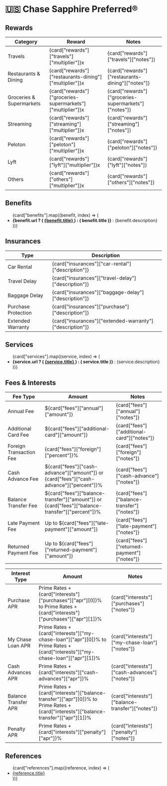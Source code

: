 # 🇺🇸 Chase Sapphire Preferred®



## Rewards

| Category                 | Reward                                                     | Notes                                                |
| ------------------------ | ---------------------------------------------------------- | ---------------------------------------------------- |
| Travels                  | {card["rewards"]["travels"]["multiplier"]}x                | {card["rewards"]["travels"]["notes"]}                |
| Restaurants & Dining     | {card["rewards"]["restaurants-dining"]["multiplier"]}x     | {card["rewards"]["restaurants-dining"]["notes"]}     |
| Groceries & Supermarkets | {card["rewards"]["groceries-supermarkets"]["multiplier"]}x | {card["rewards"]["groceries-supermarkets"]["notes"]} |
| Streaming                | {card["rewards"]["streaming"]["multiplier"]}x              | {card["rewards"]["streaming"]["notes"]}              |
| Peloton                  | {card["rewards"]["peloton"]["multiplier"]}x                | {card["rewards"]["peloton"]["notes"]}                |
| Lyft                     | {card["rewards"]["lyft"]["multiplier"]}x                   | {card["rewards"]["lyft"]["notes"]}                   |
| Others                   | {card["rewards"]["others"]["multiplier"]}x                 | {card["rewards"]["others"]["notes"]}                 |

## Benefits

<ul>
  {card["benefits"].map((benefit, index) => (
    <li key={index}>
      <b>
        {benefit.url ? (
          <a href={benefit.url} target="_blank" rel="noopener noreferrer">
            {benefit.title}
          </a>
        ) : (
          benefit.title
        )}
      </b>
      : {benefit.description}
    </li>
  ))}
</ul>

## Insurances

| Type                | Description                                              |
| ------------------- | -------------------------------------------------------- |
| Car Rental          | {card["insurances"]["car-rental"]["description"]}        |
| Travel Delay        | {card["insurances"]["travel-delay"]["description"]}      |
| Baggage Delay       | {card["insurances"]["baggage-delay"]["description"]}     |
| Purchase Protection | {card["insurances"]["purchase"]["description"]}          |
| Extended Warranty   | {card["insurances"]["extended-warranty"]["description"]} |

## Services

<ul>
  {card["services"].map((service, index) => (
    <li key={index}>
      <b>
        {service.url ? (
          <a href={service.url} target="_blank" rel="noopener noreferrer">
            {service.title}
          </a>
        ) : (
          service.title
        )}
      </b>
      : {service.description}
    </li>
  ))}
</ul>

## Fees & Interests

| Fee Type                | Amount                                                                                          | Notes                                       |
| ----------------------- | ----------------------------------------------------------------------------------------------- | ------------------------------------------- |
| Annual Fee              | ${card["fees"]["annual"]["amount"]}                                                             | {card["fees"]["annual"]["notes"]}           |
| Additional Card Fee     | ${card["fees"]["additional-card"]["amount"]}                                                    | {card["fees"]["additional-card"]["notes"]}  |
| Foreign Transaction Fee | {card["fees"]["foreign"]["percent"]}%                                                           | {card["fees"]["foreign"]["notes"]}          |
| Cash Advance Fee        | ${card["fees"]["cash-advance"]["amount"]} or {card["fees"]["cash-advance"]["percent"]}%         | {card["fees"]["cash-advance"]["notes"]}     |
| Balance Transfer Fee    | ${card["fees"]["balance-transfer"]["amount"]} or {card["fees"]["balance-transfer"]["percent"]}% | {card["fees"]["balance-transfer"]["notes"]} |
| Late Payment Fee        | Up to ${card["fees"]["late-payment"]["amount"]}                                                 | {card["fees"]["late-payment"]["notes"]}     |
| Returned Payment Fee    | Up to ${card["fees"]["returned-payment"]["amount"]}                                             | {card["fees"]["returned-payment"]["notes"]} |

| Interest Type        | Amount                                                                                                                               | Notes                                            |
| -------------------- | ------------------------------------------------------------------------------------------------------------------------------------ | ------------------------------------------------ |
| Purchase APR         | Prime Rates + {card["interests"]["purchases"]["apr"][0]}% to Prime Rates + {card["interests"]["purchases"]["apr"][1]}%               | {card["interests"]["purchases"]["notes"]}        |
| My Chase Loan APR    | Prime Rates + {card["interests"]["my-chase-loan"]["apr"][0]}% to Prime Rates + {card["interests"]["my-chase-loan"]["apr"][1]}%       | {card["interests"]["my-chase-loan"]["notes"]}    |
| Cash Advances APR    | Prime Rates + {card["interests"]["cash-advances"]["apr"]}%                                                                           | {card["interests"]["cash-advances"]["notes"]}    |
| Balance Transfer APR | Prime Rates + {card["interests"]["balance-transfer"]["apr"][0]}% to Prime Rates + {card["interests"]["balance-transfer"]["apr"][1]}% | {card["interests"]["balance-transfer"]["notes"]} |
| Penalty APR          | Prime Rates + {card["interests"]["penalty"]["apr"]}%                                                                                 | {card["interests"]["penalty"]["notes"]}          |

## References

<ul>
  {card["references"].map((reference, index) => (
    <li key={index}>
      <a href={reference.url} target="_blank" rel="noopener noreferrer">
        {reference.title}
      </a>
    </li>
  ))}
</ul>
